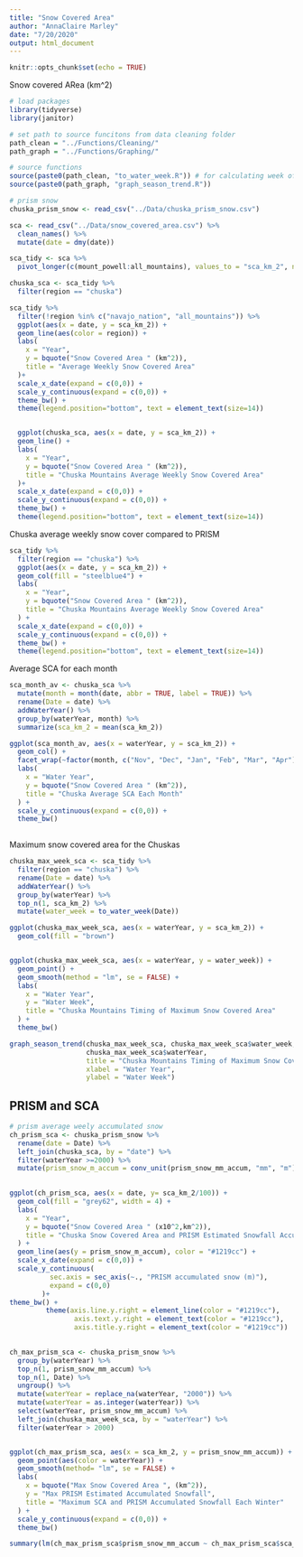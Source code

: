 ```yaml
---
title: "Snow Covered Area"
author: "AnnaClaire Marley"
date: "7/20/2020"
output: html_document
---
```


```r
knitr::opts_chunk$set(echo = TRUE)
```

Snow covered ARea (km^2)

```r
# load packages 
library(tidyverse)
library(janitor)
```

```r
# set path to source funcitons from data cleaning folder
path_clean = "../Functions/Cleaning/"
path_graph = "../Functions/Graphing/"
```

```r
# source functions
source(paste0(path_clean, "to_water_week.R")) # for calculating week of water year
source(paste0(path_graph, "graph_season_trend.R"))
```

```r
# prism snow
chuska_prism_snow <- read_csv("../Data/chuska_prism_snow.csv")
```


```r
sca <- read_csv("../Data/snow_covered_area.csv") %>% 
  clean_names() %>% 
  mutate(date = dmy(date))

sca_tidy <- sca %>% 
  pivot_longer(c(mount_powell:all_mountains), values_to = "sca_km_2", names_to = "region")

chuska_sca <- sca_tidy %>% 
  filter(region == "chuska")
```

```r

sca_tidy %>% 
  filter(!region %in% c("navajo_nation", "all_mountains")) %>% 
  ggplot(aes(x = date, y = sca_km_2)) +
  geom_line(aes(color = region)) +
  labs(
    x = "Year",
    y = bquote("Snow Covered Area " (km^2)),
    title = "Average Weekly Snow Covered Area"
  )+
  scale_x_date(expand = c(0,0)) +
  scale_y_continuous(expand = c(0,0)) +
  theme_bw() +
  theme(legend.position="bottom", text = element_text(size=14)) 


  ggplot(chuska_sca, aes(x = date, y = sca_km_2)) +
  geom_line() +
  labs(
    x = "Year",
    y = bquote("Snow Covered Area " (km^2)),
    title = "Chuska Mountains Average Weekly Snow Covered Area"
  )+
  scale_x_date(expand = c(0,0)) +
  scale_y_continuous(expand = c(0,0)) +
  theme_bw() +
  theme(legend.position="bottom", text = element_text(size=14)) 

```

Chuska average weekly snow cover compared to PRISM



```r

sca_tidy %>% 
  filter(region == "chuska") %>% 
  ggplot(aes(x = date, y = sca_km_2)) +
  geom_col(fill = "steelblue4") +
  labs(
    x = "Year",
    y = bquote("Snow Covered Area " (km^2)),
    title = "Chuska Mountains Average Weekly Snow Covered Area"
  ) +
  scale_x_date(expand = c(0,0)) +
  scale_y_continuous(expand = c(0,0)) +
  theme_bw() +
  theme(legend.position="bottom", text = element_text(size=14)) 

```

Average SCA for each month

```r

sca_month_av <- chuska_sca %>% 
  mutate(month = month(date, abbr = TRUE, label = TRUE)) %>% 
  rename(Date = date) %>% 
  addWaterYear() %>% 
  group_by(waterYear, month) %>% 
  summarize(sca_km_2 = mean(sca_km_2))

ggplot(sca_month_av, aes(x = waterYear, y = sca_km_2)) +
  geom_col() +
  facet_wrap(~factor(month, c("Nov", "Dec", "Jan", "Feb", "Mar", "Apr"))) +
  labs(
    x = "Water Year",
    y = bquote("Snow Covered Area " (km^2)),
    title = "Chuska Average SCA Each Month"
  ) +
  scale_y_continuous(expand = c(0,0)) +
  theme_bw()
  

```


Maximum snow covered area for the Chuskas

```r

chuska_max_week_sca <- sca_tidy %>% 
  filter(region == "chuska") %>% 
  rename(Date = date) %>% 
  addWaterYear() %>% 
  group_by(waterYear) %>% 
  top_n(1, sca_km_2) %>% 
  mutate(water_week = to_water_week(Date))

ggplot(chuska_max_week_sca, aes(x = waterYear, y = sca_km_2)) +
  geom_col(fill = "brown")


ggplot(chuska_max_week_sca, aes(x = waterYear, y = water_week)) +
  geom_point() +
  geom_smooth(method = "lm", se = FALSE) +
  labs(
    x = "Water Year",
    y = "Water Week",
    title = "Chuska Mountains Timing of Maximum Snow Covered Area"
  ) +
  theme_bw()

graph_season_trend(chuska_max_week_sca, chuska_max_week_sca$water_week,
                   chuska_max_week_sca$waterYear, 
                   title = "Chuska Mountains Timing of Maximum Snow Covered Area", 
                   xlabel = "Water Year",
                   ylabel = "Water Week")  

```

## PRISM and SCA

```r
# prism average weely accumulated snow
ch_prism_sca <- chuska_prism_snow %>% 
  rename(date = Date) %>% 
  left_join(chuska_sca, by = "date") %>% 
  filter(waterYear >=2000) %>% 
  mutate(prism_snow_m_accum = conv_unit(prism_snow_mm_accum, "mm", "m") )
 

ggplot(ch_prism_sca, aes(x = date, y= sca_km_2/100)) +
  geom_col(fill = "grey62", width = 4) +
  labs(
    x = "Year",
    y = bquote("Snow Covered Area " (x10^2,km^2)),
    title = "Chuska Snow Covered Area and PRISM Estimated Snowfall Accumulation"
  ) +
  geom_line(aes(y = prism_snow_m_accum), color = "#1219cc") +
  scale_x_date(expand = c(0,0)) +
  scale_y_continuous(
          sec.axis = sec_axis(~., "PRISM accumulated snow (m)"),
          expand = c(0,0)
        )+
theme_bw() +
         theme(axis.line.y.right = element_line(color = "#1219cc"),
                axis.text.y.right = element_text(color = "#1219cc"),
                axis.title.y.right = element_text(color = "#1219cc")) 
  
```



```r

ch_max_prism_sca <- chuska_prism_snow %>% 
  group_by(waterYear) %>% 
  top_n(1, prism_snow_mm_accum) %>% 
  top_n(1, Date) %>% 
  ungroup() %>% 
  mutate(waterYear = replace_na(waterYear, "2000")) %>% 
  mutate(waterYear = as.integer(waterYear)) %>% 
  select(waterYear, prism_snow_mm_accum) %>% 
  left_join(chuska_max_week_sca, by = "waterYear") %>% 
  filter(waterYear > 2000)


ggplot(ch_max_prism_sca, aes(x = sca_km_2, y = prism_snow_mm_accum)) +
  geom_point(aes(color = waterYear)) +
  geom_smooth(method= "lm", se = FALSE) +
  labs(
    x = bquote("Max Snow Covered Area ", (km^2)),
    y = "Max PRISM Estimated Accumulated Snowfall",
    title = "Maximum SCA and PRISM Accumulated Snowfall Each Winter"
  ) +
  scale_y_continuous(expand = c(0,0)) +
  theme_bw()

summary(lm(ch_max_prism_sca$prism_snow_mm_accum ~ ch_max_prism_sca$sca_km_2))
  
```

